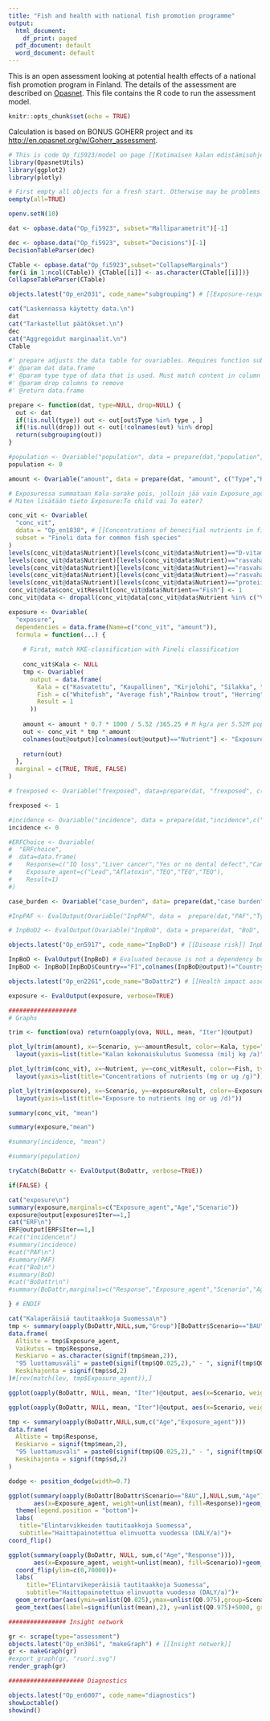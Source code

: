 ```yaml
---
title: "Fish and health with national fish promotion programme"
output:
  html_document:
    df_print: paged
  pdf_document: default
  word_document: default
---
```


This is an open assessment looking at potential health effects of a national fish promotion program in Finland. The details of the assessment are described on [Opasnet](http://fi.opasnet.org/fi/Kotimaisen_kalan_edistämisohjelma). This file contains the R code to run the assessment model.


```r
knitr::opts_chunk$set(echo = TRUE) 


```

Calculation is based on BONUS GOHERR project and its [http://en.opasnet.org/w/Goherr_assessment](fish health benefit-risk assessment).

```r

# This is code Op_fi5923/model on page [[Kotimaisen kalan edistämisohjelma]]
library(OpasnetUtils)
library(ggplot2)
library(plotly)

# First empty all objects for a fresh start. Otherwise may be problems with CheckDecisions.
oempty(all=TRUE)

openv.setN(10)

dat <- opbase.data("Op_fi5923", subset="Malliparametrit")[-1]

dec <- opbase.data("Op_fi5923", subset="Decisions")[-1]
DecisionTableParser(dec)

CTable <- opbase.data("Op_fi5923",subset="CollapseMarginals")
for(i in 1:ncol(CTable)) {CTable[[i]] <- as.character(CTable[[i]])}
CollapseTableParser(CTable)

objects.latest("Op_en2031", code_name="subgrouping") # [[Exposure-response function]] subgrouping

cat("Laskennassa käytetty data.\n")
dat
cat("Tarkastellut päätökset.\n")
dec
cat("Aggregoidut marginaalit.\n")
CTable

#' prepare adjusts the data table for ovariables. Requires function subgrouping from code Op_en2031/initiate on page [[Exposure-response function]]
#' @param dat data.frame
#' @param type type of data that is used. Must match content in column Type
#' @param drop columns to remove
#' @return data.frame

prepare <- function(dat, type=NULL, drop=NULL) {
  out <- dat
  if(!is.null(type)) out <- out[out$Type %in% type , ]
  if(!is.null(drop)) out <- out[!colnames(out) %in% drop]
  return(subgrouping(out))
}

#population <- Ovariable("population", data = prepare(dat,"population",c("Type","Exposure_agent","Response","Unit")))
population <- 0

amount <- Ovariable("amount", data = prepare(dat, "amount", c("Type","Response","Exposure_agent")))

# Exposuressa summataan Kala-sarake pois, jolloin jää vain Exposure_agent.
# Miten lisätään tieto Exposure:To child vai To eater?

conc_vit <- Ovariable(
  "conc_vit",
  ddata = "Op_en1838", # [[Concentrations of benecifial nutrients in fish#Fineli]]
  subset = "Fineli data for common fish species"
)
levels(conc_vit@data$Nutrient)[levels(conc_vit@data$Nutrient)=="D-vitamiini (µg)"] <- "Vitamin D"
levels(conc_vit@data$Nutrient)[levels(conc_vit@data$Nutrient)=="rasvahapot n-3 moni-tyydyttymättömät (g)"] <- "Omega3"
levels(conc_vit@data$Nutrient)[levels(conc_vit@data$Nutrient)=="rasvahappo 18:3 n-3 (alfalinoleenihappo) (mg)"] <- "ALA"
levels(conc_vit@data$Nutrient)[levels(conc_vit@data$Nutrient)=="rasvahappo 22:6 n-3 (DHA) (mg)"] <- "DHA"
levels(conc_vit@data$Nutrient)[levels(conc_vit@data$Nutrient)=="proteiini (g)"] <- "Fish"
conc_vit@data$conc_vitResult[conc_vit@data$Nutrient=="Fish"] <- 1
conc_vit@data <- dropall(conc_vit@data[conc_vit@data$Nutrient %in% c("Vitamin D", "Omega3", "ALA", "DHA", "Fish") , ])

exposure <- Ovariable(
  "exposure",
  dependencies = data.frame(Name=c("conc_vit", "amount")),
  formula = function(...) {
    
    # First, match KKE-classification with Fineli classification
    
    conc_vit$Kala <- NULL
    tmp <- Ovariable(
      output = data.frame(
        Kala = c("Kasvatettu", "Kaupallinen", "Kirjolohi", "Silakka", "Vapaa-ajan", "Muu tuonti", "Tuontikirjolohi", "Tuontilohi"),
        Fish = c("Whitefish", "Average fish","Rainbow trout", "Herring", "Average fish", "Average fish", "Rainbow trout", "Salmon"),
        Result = 1
      ))
      
    amount <- amount * 0.7 * 1000 / 5.52 /365.25 # M kg/a per 5.52M population --> g/d per person. Assuming loss 30 % from whole fish to fillet.
    out <- conc_vit * tmp * amount
    colnames(out@output)[colnames(out@output)=="Nutrient"] <- "Exposure_agent"
      
    return(out)
  },
  marginal = c(TRUE, TRUE, FALSE)
)

# frexposed <- Ovariable("frexposed", data=prepare(dat, "frexposed", c("Type","Response","Unit")))

frexposed <- 1

#incidence <- Ovariable("incidence", data = prepare(dat,"incidence",c("Type","Exposure_agent","Unit")))
incidence <- 0

#ERFChoice <- Ovariable(
#  "ERFchoice",
#  data=data.frame(
#    Response=c("IQ loss","Liver cancer","Yes or no dental defect","Cancer morbidity","Sperm concenctration"),
#    Exposure_agent=c("Lead","Aflatoxin","TEQ","TEQ","TEQ"),
#    Result=1)
#)

case_burden <- Ovariable("case_burden", data= prepare(dat,"case burden",c("Type","Exposure_agent","Unit")))

#InpPAF <- EvalOutput(Ovariable("InpPAF", data =  prepare(dat,"PAF","Type")))

# InpBoD2 <- EvalOutput(Ovariable("InpBoD", data = prepare(dat, "BoD", c("Type","Exposure_agent")))) # REMOVE RUORI CHD AND USE GOHERR

objects.latest("Op_en5917", code_name="InpBoD") # [[Disease risk]] InpBoD

InpBoD <- EvalOutput(InpBoD) # Evaluated because is not a dependency but an Input
InpBoD <- InpBoD[InpBoD$Country=="FI",colnames(InpBoD@output)!="Country"]

objects.latest("Op_en2261",code_name="BoDattr2") # [[Health impact assessment]]

exposure <- EvalOutput(exposure, verbose=TRUE)

###################
# Graphs

trim <- function(ova) return(oapply(ova, NULL, mean, "Iter")@output)

plot_ly(trim(amount), x=~Scenario, y=~amountResult, color=~Kala, type="bar") %>%
  layout(yaxis=list(title="Kalan kokonaiskulutus Suomessa (milj kg /a)"), barmode="stack")

plot_ly(trim(conc_vit), x=~Nutrient, y=~conc_vitResult, color=~Fish, type="scatter", mode="markers") %>%
  layout(yaxis=list(title="Concentrations of nutrients (mg or ug /g)"))

plot_ly(trim(exposure), x=~Scenario, y=~exposureResult, color=~Exposure_agent, type="bar") %>%
  layout(yaxis=list(title="Exposure to nutrients (mg or ug /d)"))

summary(conc_vit, "mean")

summary(exposure,"mean")

#summary(incidence, "mean")

#summary(population)


```

```r

tryCatch(BoDattr <- EvalOutput(BoDattr, verbose=TRUE))

if(FALSE) {

cat("exposure\n")
summary(exposure,marginals=c("Exposure_agent","Age","Scenario"))
exposure@output[exposure$Iter==1,]
cat("ERF\n")
ERF@output[ERF$Iter==1,]
#cat("incidence\n")
#summary(incidence)
#cat("PAF\n")
#summary(PAF)
#cat("BoD\n")
#summary(BoD)
#cat("BoDattr\n")
#summary(BoDattr,marginals=c("Response","Exposure_agent","Scenario","Age"))

} # ENDIF


```


```r

cat("Kalaperäisiä tautitaakkoja Suomessa\n")
tmp <- summary(oapply(BoDattr,NULL,sum,"Group")[BoDattr$Scenario=="BAU",])
data.frame(
  Altiste = tmp$Exposure_agent,
  Vaikutus = tmp$Response,
  Keskiarvo = as.character(signif(tmp$mean,2)),
  "95 luottamusväli" = paste0(signif(tmp$Q0.025,2)," - ", signif(tmp$Q0.975,2)),
  Keskihajonta = signif(tmp$sd,2)
)#[rev(match(lev, tmp$Exposure_agent)),]

ggplot(oapply(BoDattr, NULL, mean, "Iter")@output, aes(x=Scenario, weight=BoDattrResult, fill=Response))+geom_bar()

ggplot(oapply(BoDattr, NULL, mean, "Iter")@output, aes(x=Scenario, weight=BoDattrResult, fill=Exposure_agent))+geom_bar()

tmp <- summary(oapply(BoDattr,NULL,sum,c("Age","Exposure_agent")))
data.frame(
  Altiste = tmp$Response,
  Keskiarvo = signif(tmp$mean,2),
  "95 luottamusväli" = paste0(signif(tmp$Q0.025,2)," - ", signif(tmp$Q0.975,2)),
  Keskihajonta = signif(tmp$sd,2)
)

dodge <- position_dodge(width=0.7)

ggplot(summary(oapply(BoDattr[BoDattr$Scenario=="BAU",],NULL,sum,"Age")),
       aes(x=Exposure_agent, weight=unlist(mean), fill=Response))+geom_bar()+
  theme(legend.position = "bottom")+
  labs(
   title="Elintarvikkeiden tautitaakkoja Suomessa",
   subtitle="Haittapainotettua elinvuotta vuodessa (DALY/a)")+
coord_flip()

ggplot(summary(oapply(BoDattr, NULL, sum,c("Age","Response"))),
       aes(x=Exposure_agent, weight=unlist(mean), fill=Scenario))+geom_bar(position="dodge")+
  coord_flip(ylim=c(0,70000))+
  labs(
     title="Elintarvikeperäisiä tautitaakkoja Suomessa",
     subtitle="Haittapainotettua elinvuotta vuodessa (DALY/a)")+
  geom_errorbar(aes(ymin=unlist(Q0.025),ymax=unlist(Q0.975),group=Scenario),position=dodge, width=0.3)+
  geom_text(aes(label=signif(unlist(mean),2), y=unlist(Q0.975)+5000, group=Scenario), position=dodge)

################ Insight network

gr <- scrape(type="assessment")
objects.latest("Op_en3861", "makeGraph") # [[Insight network]]
gr <- makeGraph(gr)
#export_graph(gr, "ruori.svg")
render_graph(gr)

##################### Diagnostics

objects.latest("Op_en6007", code_name="diagnostics")
showLoctable()
showind()

```

